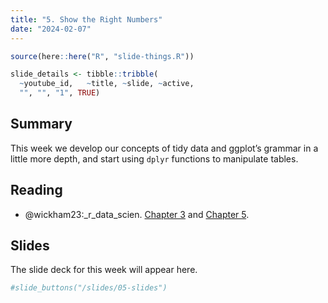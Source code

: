 ```yaml
---
title: "5. Show the Right Numbers"
date: "2024-02-07"
---
```


```r
source(here::here("R", "slide-things.R"))

slide_details <- tibble::tribble(
  ~youtube_id,   ~title, ~slide, ~active,
  "", "", "1", TRUE)

```

## Summary

This week we develop our concepts of tidy data and ggplot's grammar in a little more depth, and start using `dplyr` functions to manipulate tables.

## Reading

- @wickham23:_r_data_scien. [Chapter 3](https://r4ds.hadley.nz/data-transform.html) and [Chapter 5](https://r4ds.hadley.nz/data-tidy.html).

## Slides

The slide deck for this week will appear here. 

```r
#slide_buttons("/slides/05-slides")
```

<div>
```{=html}
<!--iframe class="slide-deck" src="/slides/05-slides.html"></iframe-->
```
</div>


